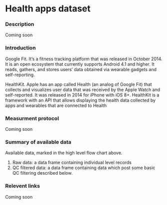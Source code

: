 # Health apps dataset

### Description
Coming soon

### Introduction
Google Fit. It’s a fitness tracking platform that was released in October 2014. It is an open ecosystem that currently supports Android 4.1 and higher. It reads, gathers, and stores users’ data obtained via wearable gadgets and self-reporting. 

HealthKit. Apple has an app called Health (an analog of Google Fit) that collects and visualizes user data that was received by the Apple Watch and self-reported. It was released in 2014 for iPhone with iOS 8+. HealthKit is a framework with an API that allows displaying the health data collected by apps and wearables that are connected to Health

### Measurment protocol
Coming soon

### Summary of available data
Available data, marked in the high level flow chart above.
1. Raw data: a data frame containing individual level records
2. QC filtered data: a data frame containing data which post some basic QC filtering described below.

### Relevent links
Coming soon

